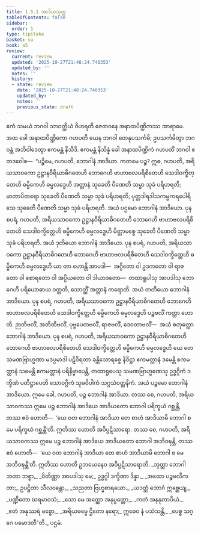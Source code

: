 ```yaml
---
title: 1.5.1 အာဒိယသုတ္တ
tableOfContents: false
sidebar:
  order: 1
type: tipitaka
basket: su
book: a5
review:
  current: review
  updated: '2025-10-27T21:48:24.740353'
  updated_by: ''
  notes: ''
  history:
  - state: review
    date: '2025-10-27T21:48:24.740353'
    updated_by: ''
    notes: ''
    previous_state: draft
---
```



<ReviewStatus review={frontmatter.review} showDetails={true} />

<HypothesisAnnotation frontmatter={frontmatter} />

<DynamicBreadcrumb />

<Division number="41" book="a5" e="ch" v="16" p="38">

<Paragraph number="220" book="a5">
ဧကံ သမယံ ဘဂဝါ သာဝတ္ထိယံ ဝိဟရတိ ဇေတဝနေ အနာထပိဏ္ဍိကဿ အာရာမေ. အထ ခေါ အနာထပိဏ္ဍိကော ဂဟပတိ ယေန ဘဂဝါ တေနုပသင်္ကမိ; ဥပသင်္ကမိတွာ ဘဂဝန္တံ အဘိဝါဒေတွာ ဧကမန္တံ နိသီဒိ. ဧကမန္တံ နိသိန္နံ ခေါ အနာထပိဏ္ဍိကံ ဂဟပတိံ ဘဂဝါ ဧတဒဝေါစ—  “ပဉ္စိမေ, ဂဟပတိ, ဘောဂါနံ အာဒိယာ. ကတမေ ပဉ္စ? ဣဓ, ဂဟပတိ, အရိယသာဝကော ဥဋ္ဌာနဝီရိယာဓိဂတေဟိ ဘောဂေဟိ ဗာဟာဗလပရိစိတေဟိ သေဒါဝက္ခိတ္တေဟိ ဓမ္မိကေဟိ ဓမ္မလဒ္ဓေဟိ အတ္တာနံ သုခေတိ ပီဏေတိ သမ္မာ သုခံ ပရိဟရတိ; မာတာပိတရော သုခေတိ ပီဏေတိ သမ္မာ သုခံ ပရိဟရတိ; ပုတ္တဒါရဒါသကမ္မကရပေါရိသေ သုခေတိ ပီဏေတိ သမ္မာ သုခံ ပရိဟရတိ. အယံ ပဌမော ဘောဂါနံ အာဒိယော.
</Paragraph>

<Paragraph number="221" book="a5">
ပုန စပရံ, ဂဟပတိ, အရိယသာဝကော ဥဋ္ဌာနဝီရိယာဓိဂတေဟိ ဘောဂေဟိ ဗာဟာဗလပရိစိတေဟိ သေဒါဝက္ခိတ္တေဟိ ဓမ္မိကေဟိ ဓမ္မလဒ္ဓေဟိ မိတ္တာမစ္စေ သုခေတိ ပီဏေတိ သမ္မာ သုခံ ပရိဟရတိ. အယံ ဒုတိယော ဘောဂါနံ အာဒိယော.
</Paragraph>

<Paragraph number="222" book="a5">
ပုန စပရံ, ဂဟပတိ, အရိယသာဝကော ဥဋ္ဌာနဝီရိယာဓိဂတေဟိ ဘောဂေဟိ ဗာဟာဗလပရိစိတေဟိ သေဒါဝက္ခိတ္တေဟိ ဓမ္မိကေဟိ ဓမ္မလဒ္ဓေဟိ ယာ တာ ဟောန္တိ အာပဒါ—  အဂ္ဂိတော ဝါ ဥဒကတော ဝါ ရာဇတော ဝါ စောရတော ဝါ အပ္ပိယတော ဝါ ဒါယာဒတော—  တထာရူပါသု အာပဒါသု ဘောဂေဟိ ပရိယောဓာယ ဝတ္တတိ, သောတ္ထိံ အတ္တာနံ ကရောတိ. အယံ တတိယော ဘောဂါနံ အာဒိယော.
</Paragraph>

<Paragraph number="223" book="a5">
ပုန စပရံ, ဂဟပတိ, အရိယသာဝကော ဥဋ္ဌာနဝီရိယာဓိဂတေဟိ ဘောဂေဟိ ဗာဟာဗလပရိစိတေဟိ သေဒါဝက္ခိတ္တေဟိ ဓမ္မိကေဟိ ဓမ္မလဒ္ဓေဟိ ပဉ္စဗလိံ ကတ္တာ ဟောတိ. ဉာတိဗလိံ, အတိထိဗလိံ, ပုဗ္ဗပေတဗလိံ, ရာဇဗလိံ, ဒေဝတာဗလိံ—  အယံ စတုတ္ထော ဘောဂါနံ အာဒိယော.
</Paragraph>

<Paragraph number="224" book="a5">
ပုန စပရံ, ဂဟပတိ, အရိယသာဝကော ဥဋ္ဌာနဝီရိယာဓိဂတေဟိ ဘောဂေဟိ ဗာဟာဗလပရိစိတေဟိ သေဒါဝက္ခိတ္တေဟိ ဓမ္မိကေဟိ ဓမ္မလဒ္ဓေဟိ ယေ တေ သမဏဗြာဟ္မဏာ မဒပ္ပမာဒါ ပဋိဝိရတာ ခန္တိသောရစ္စေ နိဝိဋ္ဌာ ဧကမတ္တာနံ ဒမေန္တိ ဧကမတ္တာနံ သမေန္တိ ဧကမတ္တာနံ ပရိနိဗ္ဗာပေန္တိ, တထာရူပေသု သမဏဗြာဟ္မဏေသု ဥဒ္ဓဂ္ဂိကံ ဒက္ခိဏံ ပတိဋ္ဌာပေတိ သောဝဂ္ဂိကံ သုခဝိပါကံ သဂ္ဂသံဝတ္တနိကံ. အယံ ပဉ္စမော ဘောဂါနံ အာဒိယော. ဣမေ ခေါ, ဂဟပတိ, ပဉ္စ ဘောဂါနံ အာဒိယာ.
</Paragraph>

<Paragraph number="225" book="a5">
တဿ စေ, ဂဟပတိ, အရိယသာဝကဿ ဣမေ ပဉ္စ ဘောဂါနံ အာဒိယေ အာဒိယတော ဘောဂါ ပရိက္ခယံ ဂစ္ဆန္တိ, တဿ ဧဝံ ဟောတိ—  ‘ယေ ဝတ ဘောဂါနံ အာဒိယာ တေ စာဟံ အာဒိယာမိ ဘောဂါ စ မေ ပရိက္ခယံ ဂစ္ဆန္တီ’တိ. ဣတိဿ ဟောတိ အဝိပ္ပဋိသာရော. တဿ စေ, ဂဟပတိ, အရိယသာဝကဿ ဣမေ ပဉ္စ ဘောဂါနံ အာဒိယေ အာဒိယတော ဘောဂါ အဘိဝဍ္ဎန္တိ, တဿ ဧဝံ ဟောတိ—  ‘ယေ ဝတ ဘောဂါနံ အာဒိယာ တေ စာဟံ အာဒိယာမိ ဘောဂါ စ မေ အဘိဝဍ္ဎန္တီ’တိ. ဣတိဿ ဟောတိ ဥဘယေနေဝ အဝိပ္ပဋိသာရောတိ.
</Paragraph>

<Paragraph number="226" book="a5">
_ဘုတ္တာ ဘောဂါ ဘတာ ဘစ္စာ,_  
_ဝိတိဏ္ဏာ အာပဒါသု မေ;_  
ဥဒ္ဓဂ္ဂါ ဒက္ခိဏာ ဒိန္နာ,_  
_အထော ပဉ္စဗလီကတာ;_  
ဥပဋ္ဌိတာ သီလဝန္တော,_  
_သညတာ ဗြဟ္မစာရယော._  

</Paragraph>

<Paragraph number="227" type="verses" book="a5">
_ယဒတ္ထံ ဘောဂံ ဣစ္ဆေယျ,_  
_ပဏ္ဍိတော ဃရမာဝသံ;_  
_သော မေ အတ္ထော အနုပ္ပတ္တော,_  
_ကတံ အနနုတာပိယံ._  

</Paragraph>

<Paragraph number="228" type="verses" book="a5">
_ဧတံ အနုဿရံ မစ္စော,_  
_အရိယဓမ္မေ ဌိတော နရော;_  
ဣဓေဝ နံ ပသံသန္တိ,_  
_ပေစ္စ သဂ္ဂေ ပမောဒတီ”တိ._  


</Paragraph>
</Division>

<Paragraph number="229" type="center" book="a5">
ပဌမံ.
</Paragraph>